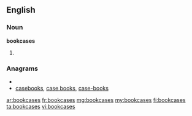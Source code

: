 ==English==

===Noun===
'''bookcases'''

# {{plural of|[[bookcase]]}}

===Anagrams===
* {{alphagram|abcekooss}}
* [[casebooks#English|casebooks]], [[case books#English|case books]], [[case-books#English|case-books]]

[[ar:bookcases]]
[[fr:bookcases]]
[[mg:bookcases]]
[[my:bookcases]]
[[fi:bookcases]]
[[ta:bookcases]]
[[vi:bookcases]]